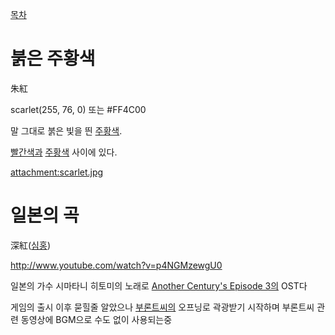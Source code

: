 [[목차]]
= 붉은 주황색 =
朱紅

scarlet(255, 76, 0) 또는 #FF4C00

말 그대로 붉은 빛을 띈 [[주황색]].

[[빨간색]]과 [[주황색]] 사이에 있다.

attachment:scarlet.jpg
= 일본의 곡 =
深紅([[심홍]])

http://www.youtube.com/watch?v=p4NGMzewgU0

일본의 가수 시마타니 히토미의 노래로 [[Another Century's Episode 3]]의 OST다 

게임의 출시 이후 묻힐줄 알았으나 [[부론트씨]]의 오프닝로 곽광받기 시작하며 부론트씨 관련 동영상에 BGM으로 수도 없이 사용되는중
